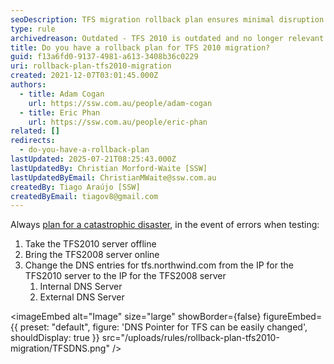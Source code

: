 ```yaml
---
seoDescription: TFS migration rollback plan ensures minimal disruption with a tested disaster recovery strategy.
type: rule
archivedreason: Outdated - TFS 2010 is outdated and no longer relevant. See https://www.ssw.com.au/rules/rules-to-better-devops/
title: Do you have a rollback plan for TFS 2010 migration?
guid: f13a6fd0-9137-4981-a613-3408b36c0229
uri: rollback-plan-tfs2010-migration
created: 2021-12-07T03:01:45.000Z
authors:
  - title: Adam Cogan
    url: https://ssw.com.au/people/adam-cogan
  - title: Eric Phan
    url: https://ssw.com.au/people/eric-phan
related: []
redirects:
  - do-you-have-a-rollback-plan
lastUpdated: 2025-07-21T08:25:43.000Z
lastUpdatedBy: Christian Morford-Waite [SSW]
lastUpdatedByEmail: ChristianMWaite@ssw.com.au
createdBy: Tiago Araújo [SSW]
createdByEmail: tiagov8@gmail.com
---
```


Always [plan for a catastrophic disaster](/disaster-recovery-plan), in the event of errors when testing:
1. Take the TFS2010 server offline
2. Bring the TFS2008 server online
3. Change the DNS entries for tfs.northwind.com from the IP for the TFS2010 server to the IP for the TFS2008 server
   1. Internal DNS Server
   2. External DNS Server


<imageEmbed
  alt="Image"
  size="large"
  showBorder={false}
  figureEmbed={{
    preset: "default",
    figure: 'DNS Pointer for TFS can be easily changed',
    shouldDisplay: true
  }}
  src="/uploads/rules/rollback-plan-tfs2010-migration/TFSDNS.png"
/>
